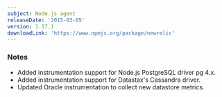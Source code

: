 ```yaml
---
subject: Node.js agent
releaseDate: '2015-03-05'
version: 1.17.1
downloadLink: 'https://www.npmjs.org/package/newrelic'
---
```


### Notes

* Added instrumentation support for Node.js PostgreSQL driver pg 4.x.
* Added instrumentation support for Datastax's Cassandra driver.
* Updated Oracle instrumentation to collect new datastore metrics.
